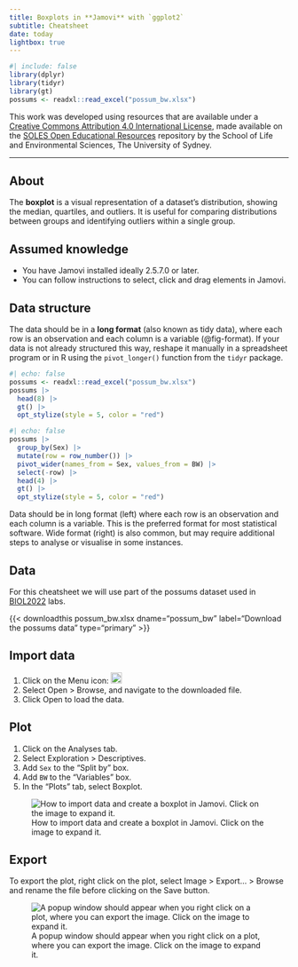 ```yaml
---
title: Boxplots in **Jamovi** with `ggplot2`
subtitle: Cheatsheet
date: today
lightbox: true
---
```


```r
#| include: false
library(dplyr)
library(tidyr)
library(gt)
possums <- readxl::read_excel("possum_bw.xlsx")
```
::: {.callout-note appearance="simple"}
This work was developed using resources that are available under a [Creative Commons Attribution 4.0 International License](https://creativecommons.org/licenses/by/4.0/), made available on the [SOLES Open Educational Resources](https://github.com/usyd-soles-edu) repository by the School of Life and Environmental Sciences, The University of Sydney.
:::

-----

## About
The **boxplot** is a visual representation of a dataset’s distribution, showing the median, quartiles, and outliers. It is useful for comparing distributions between groups and identifying outliers within a single group.

::: {.callout-note collapse="true"}
## Assumed knowledge
- You have Jamovi installed ideally 2.5.7.0 or later.
- You can follow instructions to select, click and drag elements in Jamovi.
:::

::: {.callout-important collapse="true"}
## Data structure
The data should be in a **long format** (also known as tidy data), where each row is an observation and each column is a variable (@fig-format). If your data is not already structured this way, reshape it manually in a spreadsheet program or in R using the `pivot_longer()` function from the `tidyr` package.


::: {layout="[ 0.4, -0.1, 0.4 ]" #fig-format}

:::: {#first-column}
```r
#| echo: false
possums <- readxl::read_excel("possum_bw.xlsx")
possums |>
  head(8) |>
  gt() |>
  opt_stylize(style = 5, color = "red")
```
:::

::: {#second-column}
```r
#| echo: false
possums |>
  group_by(Sex) |>
  mutate(row = row_number()) |>
  pivot_wider(names_from = Sex, values_from = BW) |>
  select(-row) |>
  head(4) |>
  gt() |>
  opt_stylize(style = 5, color = "red")
```
:::

Data should be in long format (left) where each row is an observation and each column is a variable. This is the preferred format for most statistical software. Wide format (right) is also common, but may require additional steps to analyse or visualise in some instances.
::::
:::

## Data
For this cheatsheet we will use part of the possums dataset used in [BIOL2022](https://www.sydney.edu.au/units/BIOL2022) labs.

{{< downloadthis possum_bw.xlsx dname="possum_bw" label="Download the possums data" type="primary" >}}

## Import data

1. Click on the Menu icon: ![](assets/jamovimenu.png){width=20px}
2. Select Open > Browse, and navigate to the downloaded file. 
3. Click Open to load the data.

## Plot

1. Click on the Analyses tab.
2. Select Exploration > Descriptives.
3. Add `Sex` to the "Split by" box.
4. Add `BW` to the "Variables" box.
5. In the "Plots" tab, select Boxplot.

![How to import data and create a boxplot in Jamovi. Click on the image to expand it.](assets/jamovi-import.gif){#fig-jamovi-import}

## Export

To export the plot, right click on the plot, select Image > Export... > Browse and rename the file before clicking on the Save button.

![A popup window should appear when you right click on a plot, where you can export the image. Click on the image to expand it.](assets/jamovi-export.png){#fig-jamovi-export}